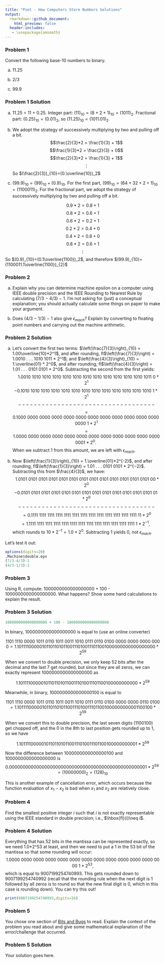 ```yaml
---
title: "Pset - How Computers Store Numbers Solutions"
output:
  rmarkdown::github_document:
    html_preview: false
  header-includes:
   - \usepackage{amsmath}
---
```


### Problem 1

Convert the following base-10 numbers to binary.

a. 11.25

b. 2/3

c. 99.9

### Problem 1 Solution

a. 11.25 = 11 + 0.25. Integer part: $(11)_{10} = (8 + 2 + 1)_{10} = (1011)_2$. Fractional part: $(0.25)_{10} = (0.01)_2$, so $(11.25)_{10} = (1011.01)_2$.

b. We adopt the strategy of successively multiplying by two and pulling off a bit.
$$\frac{2}{3}*2 = \frac{1}{3} + 1$$
$$\frac{1}{3}*2 = \frac{2}{3} + 0$$
$$\frac{2}{3}*2 = \frac{1}{3} + 1$$
$$\vdots$$
So $(\frac{2}{3})_{10}=(0.\overline{10})_2$

c. $(99.9)_{10} = (99)_{10} + (0.9)_{10}$. For the first part, $(99)_{10} = (64 + 32 + 2 + 1)_{10} = (1100011)_{2}$. For the fractional part, we adopt the strategy of successively multiplying by two and pulling off a bit.

$$0.9*2 = 0.8 + 1$$
$$0.8*2 = 0.6 + 1$$
$$0.6*2 = 0.2 + 1$$
$$0.2*2 = 0.4 + 0$$
$$0.4*2 = 0.8 + 0$$
$$0.8*2 = 0.6 + 1$$
$$\vdots$$
So $(0.9)_{10}=(0.1\overline{1100})_2$, and therefore $(99.9)_{10}=(1100011.1\overline{1100})_{2}$

### Problem 2

a. Explain why you can determine machine epsilon on a computer using IEEE double precision and the IEEE Rounding to Nearest Rule by calculating (7/3 − 4/3) − 1. I'm not asking for (just) a conceptual explanation; you should actually calculate some things on paper to make your argument.

b. Does (4/3 − 1/3) − 1 also give $\epsilon_{mach}$? Explain by converting to floating point numbers and carrying out the machine arithmetic.

### Problem 2 Solution

a. Let's convert the first two terms: $\left(\frac{7}{3}\right)_{10} = 1.00\overline{10}*2^1$, and after rounding, fl$\left(\frac{7}{3}\right) = 1.0010 . . . 1010 1011 * 2^1$; and $\left(\frac{4}{3}\right)_{10} = 1.\overline{01} * 2^0$, and after rounding, fl$\left(\frac{4}{3}\right) = 1.01 . . . 0101 0101 * 2^0$. Subtracting the second from the first yields:
$$~~~~1.0010~1010~1010~1010~1010~1010~1010~1010~1010~1010~1010~1010~1011~0*2^1$$
$$-0.1010~1010~1010~1010~1010~1010~1010~1010~1010~1010~1010~1010~1010~1*2^1$$
$$-----------------------------------$$
$$=0.1000~0000~0000~0000~0000~0000~0000~0000~0000~0000~0000~0000~0000~1*2^1$$
$$=1.0000~0000~0000~0000~0000~0000~0000~0000~0000~0000~0000~0000~0001*2^0.~~$$
When we subtract 1 from this amount, we are left with $\epsilon_{mach}$.

b. Now $\left(\frac{1}{3}\right)_{10} = 1.\overline{01}*2^{-2}$, and after rounding, fl$\left(\frac{1}{3}\right) = 1.01 . . . 0101 0101 * 2^{−2}$. Subtracting this from $\frac{4}{3}$, we have:
$$~~1.0101~0101~0101~0101~0101~0101~0101~0101~0101~0101~0101~0101~0101~00*2^0$$
$$-0.0101~0101~0101~0101~0101~0101~0101~0101~0101~0101~0101~0101~0101~01*2^0$$
$$-----------------------------------$$
$$=0.1111~1111~1111~1111~1111~1111~1111~1111~1111~1111~1111~1111~1111~11*2^0$$
$$=1.1111~1111~1111~1111~1111~1111~1111~1111~1111~1111~1111~1111~1111~1*2^{-1},~~$$
which rounds to $10*2^{-1}=1.0*2^0$. Subtracting 1 yields 0, not $\epsilon_{mach}.$

Let's test it out:
```r
options(digits=20)
.Machine$double.eps
(7/3-4/3)-1
(4/3-1/3)-1
```

### Problem 3

Using R, compute:  1000000000000000000 + 100 - 1000000000000000000. What happens?  Show some hand calculations to explain the result.

### Problem 3 Solution

```r
1000000000000000000 + 100 - 1000000000000000000
```

In binary, 1000000000000000000 is equal to (use an online converter)

$$1101~1110~0000~1011~0110~1011~0011~1010~0111~0110~0100~0000~0000~0000~0000=1.10111100000101101101011001110100111011001000000000000000000*2^{59}$$

When we convert to double precision, we only keep 52 bits after the decimal and the last 7 get rounded, but since they are all zeros, we can exactly represent  1000000000000000000 as 

$$1.1011110000010110110101100111010011101100100000000000*2^{59}$$

Meanwhile, in binary, 1000000000000000100 is equal to

$$1101~1110~0000~1011~0110~1011~0011~1010~0111~0110~0100~0000~0000~0110~0100=1.10111100000101101101011001110100111011001000000000001100100 * 2^{59}$$

When we convert this to double precision, the last seven digits (1100100) get chopped off, and the 0 in the 8th to last position gets rounded up to 1, so we have

$$1.1011110000010110110101100111010011101100100000000001 * 2^{59}$$

Now the difference between 1000000000000000100 and 1000000000000000000 is 
$$
0.000000000000000000000000000000000000000000000000001 * 2^{59} = (10000000)_2 = (128)_{10}
$$

This is another example of cancellation error, which occurs because the function evaluation of $x_1-x_2$ is bad when $x_1$ and $x_2$ are relatively close.

### Problem 4
Find the smallest positive integer $i$ such that $i$ is not exactly representable using the IEEE standard in double precision; i.e., $\hbox{fl}(i)\neq i$.

### Problem 4 Solution

Everything that has 52 bits in the mantissa can be represented exactly, so we need 1.0*2^53 at least, and then we need to put a 1 in the 53 bit of the mantissa so that some rounding will occur:
$$1.0000~0000~0000~0000~0000~0000~0000~0000~0000~0000~0000~0000~0000~1 * 2^{53}, $$
which is equal to 9007199254740993. This gets rounded down to 9007199254740992 (recall that the rounding rule when the next digit is 1 followed by all zeros is to round so that the new final digit is 0, which in this case is rounding down). You can try this out!

```r
print(9007199254740993,digits=16)
```

### Problem 5

You chose one section of [Bits and Bugs](https://drive.google.com/file/d/1Ez-Vjk9e97o5lMMsSkFLFZF968q7rjyC/view?usp=sharing) to read. Explain the context of the problem you read about and give some mathematical explanation of the error/challenge that occurred.

### Problem 5 Solution

Your solution goes here.